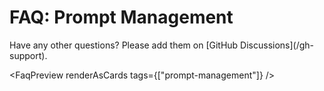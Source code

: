 
# FAQ: Prompt Management

<Callout type="info">
  Have any other questions? Please add them on [GitHub
  Discussions](/gh-support).
</Callout>

<FaqPreview renderAsCards tags={["prompt-management"]} />
